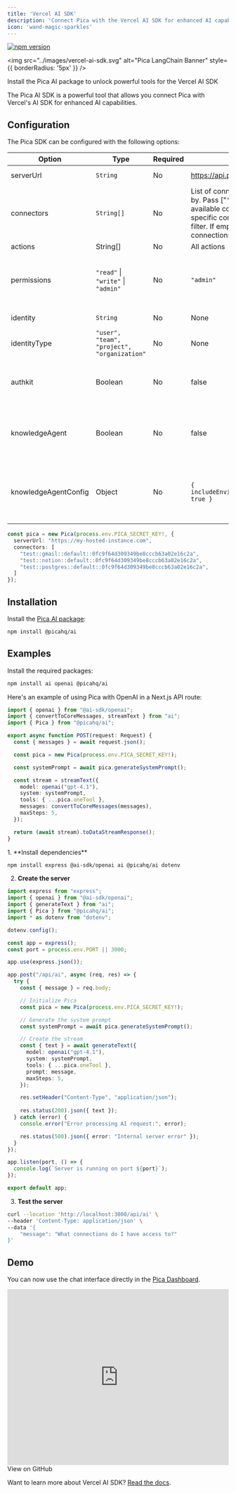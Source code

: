 ---
title: 'Vercel AI SDK'
description: 'Connect Pica with the Vercel AI SDK for enhanced AI capabilities'
icon: 'wand-magic-sparkles'
---

[![npm version](https://img.shields.io/npm/v/%40picahq%2Fai)](https://npmjs.com/package/@picahq/ai)

<img src="../images/vercel-ai-sdk.svg" alt="Pica LangChain Banner" style={{ borderRadius: '5px' }} />

<Card title="@picahq/ai" icon="npm" href="https://npmjs.com/package/@picahq/ai" horizontal>
Install the Pica AI package to unlock powerful tools for the Vercel AI SDK
</Card>

The Pica AI SDK is a powerful tool that allows you connect Pica with Vercel's AI SDK for enhanced AI capabilities.

## Configuration

The Pica SDK can be configured with the following options:

| Option | Type | Required | Default | Description |
| --- | --- | --- | --- | --- |
| serverUrl | `String` | No | https://api.picaos.com | URL for self-hosted Pica server. |
| connectors | `String[]` | No | List of connector keys to filter by. Pass ["*"] to initialize all available connectors, or specific connector keys to filter. If empty, no connections will be initialized |
| actions | String[] | No | All actions | List of action ids to filter by |
| permissions | `"read"` \| `"write"` \| `"admin"` | No | `"admin"` | Permissions for the Pica client. `"read"` will only allow GET requests, `"write"` will allow POST/PUT/PATCH requests, and `"admin"` will allow all methods. |
| identity | `String` | No | None | Filter connections by specific identifier. |
| identityType | `"user", "team", "project", "organization"` | No | None | Filter connections by identity type. |
| authkit | Boolean | No | false | If true, the SDK will use Authkit to connect to prompt the user to connect to a platform that they do not currently have access to |
| knowledgeAgent | Boolean | No | false | If true, the SDK will never execute actions, but will use Pica's knowledge to generate code. If true, use pica.intelligenceTool instead of pica.oneTool |
| knowledgeAgentConfig | Object | No | `{ includeEnvironmentVariables: true }` | Configuration for the Knowledge Agent. If `includeEnvironmentVariables` is true, the SDK will return a reminder to include environment variables in the output |

```typescript
const pica = new Pica(process.env.PICA_SECRET_KEY!, {
  serverUrl: "https://my-hosted-instance.com",
  connectors: [
    "test::gmail::default::0fc9f64d309349be8cccb63a02e16c2a",
    "test::notion::default::0fc9f64d309349be8cccb63a02e16c2a",
    "test::postgres::default::0fc9f64d309349be8cccb63a02e16c2a",
  ]
});
```

## Installation

Install the [Pica AI package](https://npmjs.com/package/@picahq/ai):

```bash
npm install @picahq/ai
```

## Examples

<Tabs>
  <Tab title="Next.js API Route">
Install the required packages:

```bash
npm install ai openai @picahq/ai
```

Here's an example of using Pica with OpenAI in a Next.js API route:

```typescript
import { openai } from "@ai-sdk/openai";
import { convertToCoreMessages, streamText } from "ai";
import { Pica } from "@picahq/ai";

export async function POST(request: Request) {
  const { messages } = await request.json();

  const pica = new Pica(process.env.PICA_SECRET_KEY!);

  const systemPrompt = await pica.generateSystemPrompt();

  const stream = streamText({
    model: openai("gpt-4.1"),
    system: systemPrompt,
    tools: { ...pica.oneTool },
    messages: convertToCoreMessages(messages),
    maxSteps: 5,
  });

  return (await stream).toDataStreamResponse();
}
```
  </Tab>
  <Tab title="Express Server">
1. **Install dependencies**

```bash
npm install express @ai-sdk/openai ai @picahq/ai dotenv
```

2. **Create the server**

```typescript
import express from "express";
import { openai } from "@ai-sdk/openai";
import { generateText } from "ai";
import { Pica } from "@picahq/ai";
import * as dotenv from "dotenv";

dotenv.config();

const app = express();
const port = process.env.PORT || 3000;

app.use(express.json());

app.post("/api/ai", async (req, res) => {
  try {
    const { message } = req.body;

    // Initialize Pica
    const pica = new Pica(process.env.PICA_SECRET_KEY!);

    // Generate the system prompt
    const systemPrompt = await pica.generateSystemPrompt();

    // Create the stream
    const { text } = await generateText({
      model: openai("gpt-4.1"),
      system: systemPrompt,
      tools: { ...pica.oneTool },
      prompt: message,
      maxSteps: 5,
    });

    res.setHeader("Content-Type", "application/json");
    
    res.status(200).json({ text });
  } catch (error) {
    console.error("Error processing AI request:", error);

    res.status(500).json({ error: "Internal server error" });
  }
});

app.listen(port, () => {
  console.log(`Server is running on port ${port}`);
});

export default app;
```

3. **Test the server**

```bash
curl --location 'http://localhost:3000/api/ai' \
--header 'Content-Type: application/json' \
--data '{
    "message": "What connections do I have access to?"
}'
```
  </Tab>
</Tabs>

## Demo

You can now use the chat interface directly in the [Pica Dashboard](https://app.picaos.com/chat).

<iframe
  width="100%"
  height="400"
  src="https://www.youtube.com/embed/0dVQw_gkMlc"
  title="Pica OneTool Demo with Vercel AI SDK"
  frameborder="0"
  allow="accelerometer; autoplay; clipboard-write; encrypted-media; gyroscope; picture-in-picture"
  controls
  allowFullScreen
></iframe>

<Card title="@picahq/onetool-demo" icon="github" href="https://github.com/picahq/onetool-demo" horizontal>
View on GitHub
</Card>

<Info>Want to learn more about Vercel AI SDK? [Read the docs](https://sdk.vercel.ai/docs/introduction).</Info>